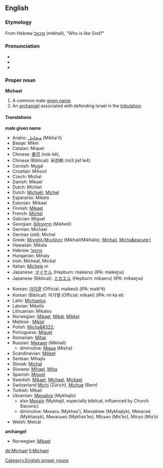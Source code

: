 ==English==
[[Category:English proper nouns]]
===Etymology===
From Hebrew [[מיכאל]] (''mikhail''), "Who is like God?"

===Pronunciation===
*{{AHD|mī'kəl}}
*{{IPA|/ˈmaɪkəl/}}
*{{SAMPA|/"maIk@l/}}

===Proper noun===
'''Michael'''

#A common male [[given name]].
#An [[archangel]] associated with defending Israel in the [[tribulation]].

====Translations====

'''male given name'''
{{top}}
*Arabic: [[ميخائيل]] (Mikha'il) 
*Basqe: Mikel 
*Catalan: Miquel 
*Chinese: [[麥可]] (mài-kě), 
*Chinese (Biblical): 米迦勒 (mi3 jia1 le4)
*Cornish: Mygal 
*Croatian: Mihovil 
*Czech: Michal 
*Danish: Mikael 
*Dutch: Michiel 
*Dutch: [[Michaël]], [[Michel]]
*Esperanto: Mikelo 
*Estonian: Miikael 
*Finnish: [[Mikael]]
*French: [[Michel]]
*Galician: Miguel 
*Georgian: [[მიხეილი]] (Mikheili) 
*German: Michael
*German (old): Michel
*Greek: [[Μιχαήλ]]/[[Μιχάλης]] (Mikha&#237;l/Mikh&#225;lis), [[Michail]], [[Micha&eacute;l]]
*Hawaiian: Mikala 
*Hebrew: [[מיכאל]]
*Hungarian: Mihaly 
*Irish: M&#237;che&#225;l, Mícéal
*Italian: [[Michele]] ''m''
*Japanese: [[マイケル]] (Hepburn: maikeru) (IPA: maikeɽɯ)
*Japanese (Biblical): [[ミカエル]] (Hepburn: mikaeru) (IPA: mikaeɽɯ)
{{mid}}
*Korean: [[마이클]] (Official: maikeul) (IPA: maikʰɨl)
*Korean (Biblical): &#48120;&#44032;&#50648; (Official: mikael) (IPA: mi ka el)
*Latin: [[Michaelus]]
*Latvian: Mi&#311;elis 
*Lithuanian: Mikalos 
*Norwegian: [[Mikael]], [[Mikal]], [[Mikkel]]
*Maltese : [[Mikiel]]
*Polish: [[Micha&#322;]] 
*Portuguese: [[Miguel]]
*Romanian: [[Mihai]]
*Russian: [[Михаил]] (Mikhaíl)
** diminutive: [[Миша]] (Misha)
*Scandinavian: [[Mikkel]]
*Serbian: Mihajlo 
*Slovak: [[Michal]]
*Slovene: [[Mihael]], [[Miha]]
*Spanish: [[Miguel]]
*Swedish: [[Mikael]], [[Michael]], [[Mickael]]
* Switzerland [[Michi]] (Zürich), [[Michue]] (Bern)
*Turkish: Mikail 
*Ukrainian: [[Михайло]] (Mykhajlo) 
**also [[Mихаїл]] (Mykhajil, especially biblical, influenced by Church Slavonic) 
**diminutive: Михась (Мykhas’), Михайлик (Mykhajlyk), Михасик (Mykhasyk), Михасько (Mykhas’ko), Місько (Mis’ko), Місьо (Mis’o) 
*Welsh: Meical 
{{bottom}}

'''archangel'''
{{top}}
*Norwegian: [[Mikael]]
{{mid}}
{{bottom}}

[[de:Michael]]
[[fi:Michael]]